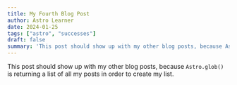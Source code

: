 ```yaml
---
title: My Fourth Blog Post
author: Astro Learner
date: 2024-01-25
tags: ["astro", "successes"]
draft: false
summary: 'This post should show up with my other blog posts, because Astro.glob() is returning a list of all my posts in order to create my list.'
---
```

This post should show up with my other blog posts, because `Astro.glob()` is returning a list of all my posts in order to create my list.